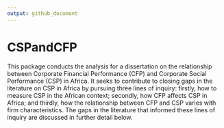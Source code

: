 ```yaml
---
output: github_document
---
```


# CSPandCFP

<!-- badges: start -->
<!-- badges: end -->

This package conducts the analysis for a
dissertation on the relationship between Corporate Financial
Performance (CFP) and Corporate Social Performance (CSP) in Africa.
It seeks to contribute to closing gaps in the literature on CSP in
Africa by pursuing three lines of inquiry: firstly, how to measure CSP
in the African context; secondly, how CFP affects CSP in Africa; and
thirdly, how the relationship between CFP and CSP varies with firm
characteristics.  The gaps in the literature that informed these lines
of inquiry are discussed in further detail below.


